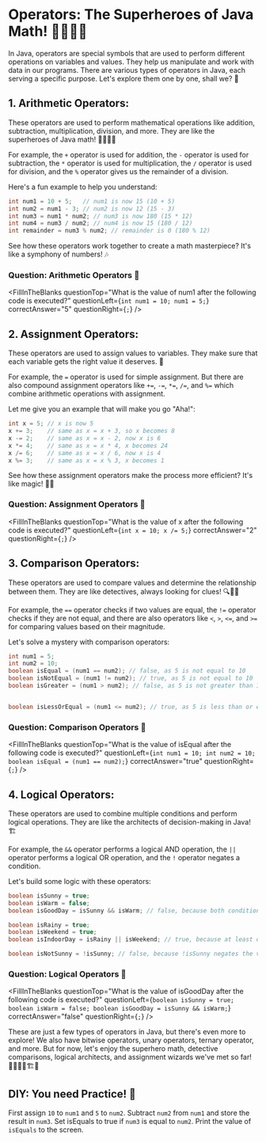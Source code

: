 
# Operators: The Superheroes of Java Math! 🦸‍♀️🦸‍♂️
In Java, operators are special symbols that are used to perform different operations on variables and values. They help us manipulate and work with data in our programs. There are various types of operators in Java, each serving a specific purpose. Let's explore them one by one, shall we? 🚀

## **1. Arithmetic Operators**: 
These operators are used to perform mathematical operations like addition, subtraction, multiplication, division, and more. They are like the superheroes of Java math! 🦸‍♀️🦸‍♂️

For example, the `+` operator is used for addition, the `-` operator is used for subtraction, the `*` operator is used for multiplication, the `/` operator is used for division, and the `%` operator gives us the remainder of a division.

Here's a fun example to help you understand:

```java
int num1 = 10 + 5;   // num1 is now 15 (10 + 5)
int num2 = num1 - 3; // num2 is now 12 (15 - 3)
int num3 = num1 * num2; // num3 is now 180 (15 * 12)
int num4 = num3 / num2; // num4 is now 15 (180 / 12)
int remainder = num3 % num2; // remainder is 0 (180 % 12)
```
See how these operators work together to create a math masterpiece? It's like a symphony of numbers! 🎶

### Question: Arithmetic Operators 🤔

<FillInTheBlanks
  questionTop="What is the value of num1 after the following code is executed?"
  questionLeft={`
  int num1 = 10;
  num1 = 5;
  `}
  correctAnswer="5"
  questionRight={`;`}
/>

## **2. Assignment Operators**: 
These operators are used to assign values to variables. They make sure that each variable gets the right value it deserves. 🎁

For example, the `=` operator is used for simple assignment. But there are also compound assignment operators like `+=`, `-=`, `*=`, `/=`, and `%=` which combine arithmetic operations with assignment.

Let me give you an example that will make you go "Aha!":

```java
int x = 5; // x is now 5
x += 3;    // same as x = x + 3, so x becomes 8
x -= 2;    // same as x = x - 2, now x is 6
x *= 4;    // same as x = x * 4, x becomes 24
x /= 6;    // same as x = x / 6, now x is 4
x %= 3;    // same as x = x % 3, x becomes 1
```

See how these assignment operators make the process more efficient? It's like magic! 🎩✨

### Question: Assignment Operators 🤔

<FillInTheBlanks
  questionTop="What is the value of x after the following code is executed?"
  questionLeft={`
  int x = 10;
  x /= 5;
  `}
  correctAnswer="2"
  questionRight={`;`}
/>

## **3. Comparison Operators**: 
These operators are used to compare values and determine the relationship between them. They are like detectives, always looking for clues! 🔍🕵️‍♀️

For example, the `==` operator checks if two values are equal, the `!=` operator checks if they are not equal, and there are also operators like `<`, `>`, `<=`, and `>=` for comparing values based on their magnitude.

Let's solve a mystery with comparison operators:

```java
int num1 = 5;
int num2 = 10;
boolean isEqual = (num1 == num2); // false, as 5 is not equal to 10
boolean isNotEqual = (num1 != num2); // true, as 5 is not equal to 10
boolean isGreater = (num1 > num2); // false, as 5 is not greater than 10


boolean isLessOrEqual = (num1 <= num2); // true, as 5 is less than or equal to 10
```

### Question: Comparison Operators 🤔

<FillInTheBlanks
  questionTop="What is the value of isEqual after the following code is executed?"
  questionLeft={`
  int num1 = 10;
  int num2 = 10;
  boolean isEqual = (num1 == num2);
  `}
  correctAnswer="true"
  questionRight={`;`}
/>

## **4. Logical Operators**: 
These operators are used to combine multiple conditions and perform logical operations. They are like the architects of decision-making in Java! 🏗️

For example, the `&&` operator performs a logical AND operation, the `||` operator performs a logical OR operation, and the `!` operator negates a condition.

Let's build some logic with these operators:

```java
boolean isSunny = true;
boolean isWarm = false;
boolean isGoodDay = isSunny && isWarm; // false, because both conditions need to be true

boolean isRainy = true;
boolean isWeekend = true;
boolean isIndoorDay = isRainy || isWeekend; // true, because at least one condition is true

boolean isNotSunny = !isSunny; // false, because !isSunny negates the value of isSunny (true)
```

### Question: Logical Operators 🤔

<FillInTheBlanks
  questionTop="What is the value of isGoodDay after the following code is executed?"
  questionLeft={`
  boolean isSunny = true;
  boolean isWarm = false;
  boolean isGoodDay = isSunny && isWarm;
  `}
  correctAnswer="false"
  questionRight={`;`}
/>

These are just a few types of operators in Java, but there's even more to explore! We also have bitwise operators, unary operators, ternary operator, and more. But for now, let's enjoy the superhero math, detective comparisons, logical architects, and assignment wizards we've met so far! 🦸‍♀️🕵️‍♂️🏗️🎩


## DIY: You need Practice! 🎉

First assign `10` to `num1` and `5` to `num2`.
Subtract `num2` from `num1` and store the result in `num3`.
Set isEquals to true if `num3` is equal to `num2`.
Print the value of `isEquals` to the screen.

<Sandbox
  title="Operators"
  height={40}
/>
